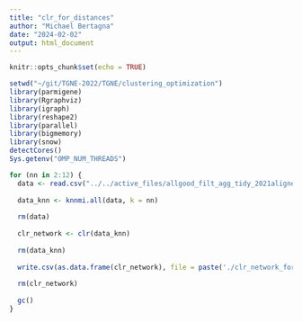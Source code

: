 ```yaml
---
title: "clr_for_distances"
author: "Michael Bertagna"
date: "2024-02-02"
output: html_document
---
```


```r
knitr::opts_chunk$set(echo = TRUE)
```

```r
setwd("~/git/TGNE-2022/TGNE/clustering_optimization")
library(parmigene)
library(Rgraphviz)
library(igraph)
library(reshape2)
library(parallel)
library(bigmemory)
library(snow)
detectCores()
Sys.getenv("OMP_NUM_THREADS")
```

```r
for (nn in 2:12) {
  data <- read.csv("../../active_files/allgood_filt_agg_tidy_2021aligned_qc_rma_expression_full.csv", header = TRUE, row.names = 1)
  
  data_knn <- knnmi.all(data, k = nn)
  
  rm(data)
  
  clr_network <- clr(data_knn)
  
  rm(data_knn)
  
  write.csv(as.data.frame(clr_network), file = paste('./clr_network_for_distances_', nn, '.csv', sep = ''), row.names = TRUE)
  
  rm(clr_network)
  
  gc()
}
```
